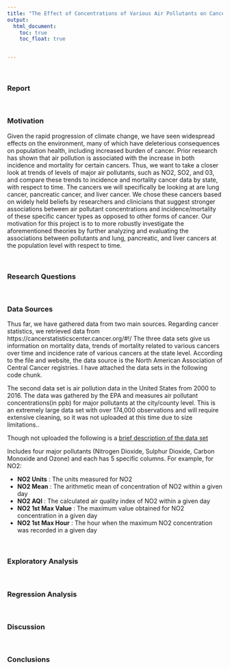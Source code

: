 ```yaml
---
title: "The Effect of Concentrations of Various Air Pollutants on Cancer Prevalence at the State Level over Time"
output: 
  html_document:
    toc: true
    toc_float: true


---
```


&nbsp;

### **Report**

&nbsp;

### Motivation

Given the rapid progression of climate change, we have seen widespread effects on the environment, many of which have deleterious consequences on population health, including increased burden of cancer. Prior research has shown that air pollution is associated with the increase in both incidence and mortality for certain cancers.  Thus, we want to take a closer look at trends of levels of major air pollutants, such as NO2, SO2, and 03, and compare these trends to incidence and mortality cancer data by state, with respect to time. The cancers we will specifically be looking at are lung cancer, pancreatic cancer, and liver cancer. We chose these cancers based on widely held beliefs by researchers and clinicians that suggest stronger associations between air pollutant concentrations and incidence/mortality of these specific cancer types as opposed to other forms of cancer. Our motivation for this project is to to more robustly investigate the aforementioned theories by further analyzing and evaluating the associations between pollutants and lung, pancreatic, and liver cancers at the population level with respect to time.

&nbsp;

### Research Questions 

&nbsp;

### Data Sources 

Thus far, we have gathered data from two main sources. Regarding cancer statistics, we retrieved data from https://cancerstatisticscenter.cancer.org/#!/ The three data sets give us information on mortality data, trends of mortality related to various cancers over time and incidence rate of various cancers at the state level. According to the file and website, the data source is the North American Association of Central Cancer registries. I have attached the data sets in the following code chunk.

The second data set is air pollution data in the United States from 2000 to 2016. The data was gathered by the EPA and measures air pollutant concentrations(in ppb) for major pollutants at the city/county level. This is an extremely large data set with over 174,000 observations and will require extensive cleaning, so it was not uploaded at this time due to size limitations.. 

Though not uploaded the following is a [brief description of the data set](https://data.world/arajan98/data-science-project-proposal/workspace/project-summary?agentid=data-society&datasetid=us-air-pollution-data)

Includes four major pollutants (Nitrogen Dioxide, Sulphur Dioxide, Carbon Monoxide and Ozone) and each has 5 specific columns. For example, for NO2:

- **NO2 Units** : The units measured for NO2
- **NO2 Mean** : The arithmetic mean of concentration of NO2 within a given day
- **NO2 AQI** : The calculated air quality index of NO2 within a given day
- **NO2 1st Max Value** : The maximum value obtained for NO2 concentration in a given day
- **NO2 1st Max Hour** : The hour when the maximum NO2 concentration was recorded in a given day

&nbsp;

### Exploratory Analysis

&nbsp;

### Regression Analysis

&nbsp;

### Discussion

&nbsp;

### Conclusions



